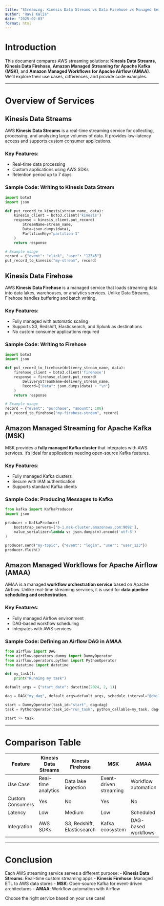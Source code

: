 ```yaml
---
title: "Streaming: Kinesis Data Streams vs Data Firehose vs Managed Service Kafka vs AMAA"
author: "Ravi Kalia"
date: "2025-02-03"
format: html
---
```


# Introduction

This document compares AWS streaming solutions: **Kinesis Data Streams**, **Kinesis Data Firehose**, **Amazon Managed Streaming for Apache Kafka (MSK)**, and **Amazon Managed Workflows for Apache Airflow (AMAA)**. We'll explore their use cases, differences, and provide code examples.

---

# Overview of Services

## Kinesis Data Streams
AWS **Kinesis Data Streams** is a real-time streaming service for collecting, processing, and analyzing large volumes of data. It provides low-latency access and supports custom consumer applications.

### Key Features:
- Real-time data processing
- Custom applications using AWS SDKs
- Retention period up to 7 days

### Sample Code: Writing to Kinesis Data Stream

```python
import boto3
import json

def put_record_to_kinesis(stream_name, data):
    kinesis_client = boto3.client('kinesis')
    response = kinesis_client.put_record(
        StreamName=stream_name,
        Data=json.dumps(data),
        PartitionKey="partition-1"
    )
    return response

# Example usage
record = {"event": "click", "user": "12345"}
put_record_to_kinesis("my-stream", record)
```

## Kinesis Data Firehose
AWS **Kinesis Data Firehose** is a managed service that loads streaming data into data lakes, warehouses, or analytics services. Unlike Data Streams, Firehose handles buffering and batch writing.

### Key Features:
- Fully managed with automatic scaling
- Supports S3, Redshift, Elasticsearch, and Splunk as destinations
- No custom consumer applications required

### Sample Code: Writing to Firehose

```python
import boto3
import json

def put_record_to_firehose(delivery_stream_name, data):
    firehose_client = boto3.client('firehose')
    response = firehose_client.put_record(
        DeliveryStreamName=delivery_stream_name,
        Record={"Data": json.dumps(data) + "\n"}
    )
    return response

# Example usage
record = {"event": "purchase", "amount": 100}
put_record_to_firehose("my-firehose-stream", record)
```

## Amazon Managed Streaming for Apache Kafka (MSK)
MSK provides a **fully managed Kafka cluster** that integrates with AWS services. It’s ideal for applications needing open-source Kafka features.

### Key Features:
- Fully managed Kafka clusters
- Secure with IAM authentication
- Supports standard Kafka clients

### Sample Code: Producing Messages to Kafka

```python
from kafka import KafkaProducer
import json

producer = KafkaProducer(
    bootstrap_servers=['b-1.msk-cluster.amazonaws.com:9092'],
    value_serializer=lambda v: json.dumps(v).encode('utf-8')
)

producer.send("my-topic", {"event": "login", "user": "user_123"})
producer.flush()
```

## Amazon Managed Workflows for Apache Airflow (AMAA)
AMAA is a managed **workflow orchestration service** based on Apache Airflow. Unlike real-time streaming services, it is used for **data pipeline scheduling and orchestration**.

### Key Features:
- Fully managed Airflow environment
- DAG-based workflow scheduling
- Integrates with AWS services

### Sample Code: Defining an Airflow DAG in AMAA

```python
from airflow import DAG
from airflow.operators.dummy import DummyOperator
from airflow.operators.python import PythonOperator
from datetime import datetime

def my_task():
    print("Running my task")

default_args = {"start_date": datetime(2024, 2, 1)}

dag = DAG("my_dag", default_args=default_args, schedule_interval="@daily")

start = DummyOperator(task_id="start", dag=dag)
task = PythonOperator(task_id="run_task", python_callable=my_task, dag=dag)

start >> task
```

---

# Comparison Table

| Feature | Kinesis Data Streams | Kinesis Firehose | MSK | AMAA |
|---------|---------------------|------------------|-----|------|
| Use Case | Real-time analytics | Data lake ingestion | Event-driven streaming | Workflow automation |
| Custom Consumers | Yes | No | Yes | No |
| Latency | Low | Medium | Low | Scheduled |
| Integration | AWS SDKs | S3, Redshift, Elasticsearch | Kafka ecosystem | DAG-based workflows |

---

# Conclusion

Each AWS streaming service serves a different purpose:
- **Kinesis Data Streams**: Real-time custom streaming apps
- **Kinesis Firehose**: Managed ETL to AWS data stores
- **MSK**: Open-source Kafka for event-driven architectures
- **AMAA**: Workflow automation with Airflow

Choose the right service based on your use case!

